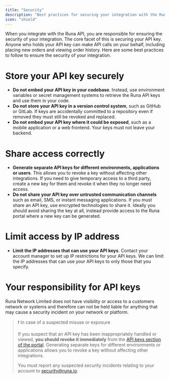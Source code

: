 ```yaml
---
title: "Security"
description: "Best practices for securing your integration with the Runa API"
icon: "shield"
---
```


When you integrate with the Runa API, you are responsible for ensuring the security of your integration. The core facet of this is securing your API key. Anyone who holds your API key can make API calls on your behalf, including placing new orders and viewing order history. Here are some best practices to follow to ensure the security of your integration.

# Store your API key securely

- **Do not embed your API key in your codebase**. Instead, use environment variables or secret management systems to retrieve the Runa API keys and use them in your code.
- **Do not store your API key in a version control system**, such as GitHub or GitLab. If keys are accidentally committed to a repository even if removed they must still be revoked and replaced.
- **Do not embed your API key where it could be exposed**, such as a mobile application or a web frontend. Your keys must not leave your backend.

# Share access correctly

- **Generate separate API keys for different environments, applications or users**. This allows you to revoke a key without affecting other integrations. If you need to give temporary access to a third party, create a new key for them and revoke it when they no longer need access.
- **Do not share your API key over untrusted communication channels** such as email, SMS, or instant messaging applications. If you must share an API key, use encrypted technologies to share it. Ideally you should avoid sharing the key at all, instead provide access to the Runa portal where a new key can be generated.

# Limit access by IP address

- **Limit the IP addresses that can use your API keys**. Contact your account manager to set up IP restrictions for your API keys. We can limit the IP addresses that can use your API keys to only those that you specify.

# Your responsibility for API keys

Runa Network Limited does not have visibility or access to a customers network or systems and therefore can not be held liable for anything that may cause a security incident on your network or platform.

> ❗️ In case of a suspected misuse or exposure
>
> If you suspect that an API key has been inappropriately handled or viewed, **you should revoke it immediately** from the [API keys section of the portal](https://app.runa.io/api-keys). Generating separate keys for different environments or applications allows you to revoke a key without affecting other integrations.
>
> You must report any suspected security incidents relating to your account to [security@runa.io](mailto:security@runa.io).

